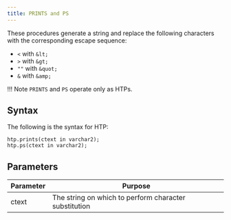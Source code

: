 ```yaml
---
title: PRINTS and PS
---
```


These procedures generate a string and replace the following characters with the corresponding escape sequence:

- `<` with `&lt;`
- `>` with `&gt;`
- `""` with `&quot;`
- `&` with `&amp;`

!!! Note
    `PRINTS` and `PS` operate only as HTPs. 
    
## Syntax

The following is the syntax for HTP:

```
htp.prints(ctext in varchar2);
htp.ps(ctext in varchar2);
```

## Parameters

| Parameter | Purpose  |
| --------- | -------- |
| ctext | The string on which to perform character substitution |
